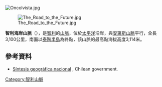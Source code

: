 [[Image:Oncolvista.jpg|right]]
{{Coord|32.9756|S|71.0135|W|display=title}}

[[Image:The_Road_to_the_Future.jpg|thumb]]

'''智利海岸山脈'''（{{lang-es|Cordillera de la Costa}}），是[[智利|智利]]的[[山脈|山脈]]，位於[[太平洋|太平洋]]沿岸，與[[安第斯山脈|安第斯山脈]]平行，全長3,100公里，南面以[[泰陶半島|泰陶半島]]為終點，該山脈的最高點海拔高度3,114米。

==參考資料==
*[http://www.gobiernodechile.cl/canal_regional/geo_nacional_det.asp?id_geo=1 Síntesis geográfica nacional] {{Wayback|url=http://www.gobiernodechile.cl/canal_regional/geo_nacional_det.asp?id_geo=1 |date=20071214111215 }}, Chilean government.

{{Chile-geo-stub}}
[[Category:智利山脈|Category:智利山脈]]